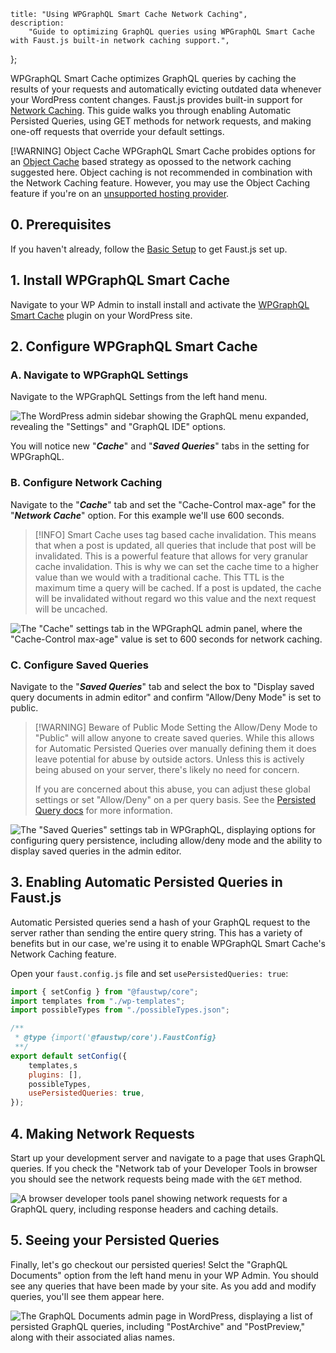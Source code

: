 	title: "Using WPGraphQL Smart Cache Network Caching",
	description:
		"Guide to optimizing GraphQL queries using WPGraphQL Smart Cache with Faust.js built-in network caching support.",
};

WPGraphQL Smart Cache optimizes GraphQL queries by caching the results of your requests and automatically evicting outdated data whenever your WordPress content changes. Faust.js provides built-in support for [Network Caching](https://github.com/wp-graphql/wp-graphql-smart-cache/blob/main/docs/network-cache.md). This guide walks you through enabling Automatic Persisted Queries, using GET methods for network requests, and making one-off requests that override your default settings.

[!WARNING] Object Cache
WPGraphQL Smart Cache probides options for an [Object Cache](https://github.com/wp-graphql/wp-graphql-smart-cache/blob/main/docs/object-cache.md) based strategy as opossed to the network caching suggested here. Object caching is not recommended in combination with the Network Caching feature. However, you may use the Object Caching feature if you're on an [unsupported hosting provider](https://github.com/wp-graphql/wp-graphql-smart-cache/blob/main/docs/object-cache.md).

## 0. Prerequisites

If you haven't already, follow the [Basic Setup](/docs/how-to/basic-setup/) to get Faust.js set up.

## 1. Install WPGraphQL Smart Cache

Navigate to your WP Admin to install install and activate the [WPGraphQL Smart Cache](https://wordpress.org/plugins/wpgraphql-smart-cache/) plugin on your WordPress site.

## 2. Configure WPGraphQL Smart Cache

### A. Navigate to WPGraphQL Settings

Navigate to the WPGraphQL Settings from the left hand menu.

![The WordPress admin sidebar showing the GraphQL menu expanded, revealing the "Settings" and "GraphQL IDE" options.](./images/graphql-admin.png)

You will notice new "**_Cache_**" and "**_Saved Queries_**" tabs in the setting for WPGraphQL.

### B. Configure Network Caching

Navigate to the "**_Cache_**" tab and set the "Cache-Control max-age" for the "**_Network Cache_**" option. For this example we'll use 600 seconds.

> [!INFO]
> Smart Cache uses tag based cache invalidation. This means that when a post is updated, all queries that include that post will be invalidated. This is a powerful feature that allows for very granular cache invalidation. This is why we can set the cache time to a higher value than we would with a traditional cache. This TTL is the maximum time a query will be cached. If a post is updated, the cache will be invalidated without regard wo this value and the next request will be uncached.

![The "Cache" settings tab in the WPGraphQL admin panel, where the "Cache-Control max-age" value is set to 600 seconds for network caching.](./images/smart-cache-wpadmin-cache.png)

### C. Configure Saved Queries

Navigate to the "**_Saved Queries_**" tab and select the box to "Display saved query documents in admin editor" and confirm "Allow/Deny Mode" is set to public.

> [!WARNING] Beware of Public Mode
> Setting the Allow/Deny Mode to "Public" will allow anyone to create saved queries. While this allows for Automatic Persisted Queries over manually defining them it does leave potential for abuse by outside actors. Unless this is actively being abused on your server, there's likely no need for concern.
>
> If you are concerned about this abuse, you can adjust these global settings or set "Allow/Deny" on a per query basis. See the [Persisted Query docs](https://github.com/wp-graphql/wp-graphql-smart-cache/blob/main/docs/persisted-queries.md) for more information.

![The "Saved Queries" settings tab in WPGraphQL, displaying options for configuring query persistence, including allow/deny mode and the ability to display saved queries in the admin editor.](./images/smart-cache-wpadmin-saved-queries.png)

## 3. Enabling Automatic Persisted Queries in Faust.js

Automatic Persisted queries send a hash of your GraphQL request to the server rather than sending the entire query string. This has a variety of benefits but in our case, we're using it to enable WPGraphQL Smart Cache's Network Caching feature.

Open your `faust.config.js` file and set `usePersistedQueries: true`:

```js {12} title="faust.config.js"
import { setConfig } from "@faustwp/core";
import templates from "./wp-templates";
import possibleTypes from "./possibleTypes.json";

/**
 * @type {import('@faustwp/core').FaustConfig}
 **/
export default setConfig({
	templates,s
	plugins: [],
	possibleTypes,
	usePersistedQueries: true,
});
```

## 4. Making Network Requests

Start up your development server and navigate to a page that uses GraphQL queries. If you check the "Network tab of your Developer Tools in browser you should see the network requests being made with the `GET` method.

![A browser developer tools panel showing network requests for a GraphQL query, including response headers and caching details.](./images/network-graphql-get.png)

## 5. Seeing your Persisted Queries

Finally, let's go checkout our persisted queries! Selct the "GraphQL Documents" option from the left hand menu in your WP Admin. You should see any queries that have been made by your site. As you add and modify queries, you'll see them appear here.

![The GraphQL Documents admin page in WordPress, displaying a list of persisted GraphQL queries, including "PostArchive" and "PostPreview," along with their associated alias names.](./images/graphql-persisted-queries.png)
